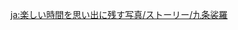 {{TPRGT Story
|character          = Kujou Sara
|date               = 2022-07-14
|zh                 = 
;今天是九条裟罗的生日哦，我们快去为她庆祝吧！
:'''派蒙：'''裟罗，快看我们给你带了什么礼物！
:'''派蒙：'''锵锵&mdash;&mdash;
:'''派蒙：'''最新款的御，御…
:'''九条裟罗：'''是「御建鸣神主尊大御所大人像」。
:'''派蒙：'''对对，我们可是花了好大力气才抢到的！
:'''九条裟罗：'''二位费心了。这次的「御建鸣神主尊大御所大人像」只限现场抢购，可惜我有公务在身，未能到场。没想到竟能…
:'''九条裟罗：'''非常感谢二位。
|dialogue_review_zh = 「这次的『御建鸣神主尊大御所大人像』只限现场抢购，可惜我有公务在身，未能到场。没想到竟能…」
|en                 =
;Today is [[Kujou Sara]]'s birthday, let's go and celebrate with her!
:'''Paimon:''' Sara, quick! Come look at our present for you!
:'''Paimon:''' Tada&mdash;!
:'''Paimon:''' It's the newest model of the Statue of... of...
:'''Kujou Sara:''' "[[Statue of Her Excellency, the Almighty Narukami Ogosho, God of Thunder]]."
:'''Paimon:''' Yeah, that! It took us a lot of effort to get it, you know!
:'''Kujou Sara:''' Thank you for the trouble, you two. The Statue of Her Excellency, the Almighty Narukami Ogosho, God of Thunder this time was limited to a doorbuster sale, but I had official duties to attend to and wasn't able to go. I never thought that I would...
:'''Kujou Sara:''' Thank you so much, you two.
|dialogue_review_en = "The Statue of Her Excellency, the Almighty Narukami Ogosho, God of Thunder this time was limited to a doorbuster sale, but I had official duties to attend to and wasn't able to go. I never thought that I would..."
}}


<!-- interwikis -->
[[ja:楽しい時間を思い出に残す写真/ストーリー/九条裟羅]]